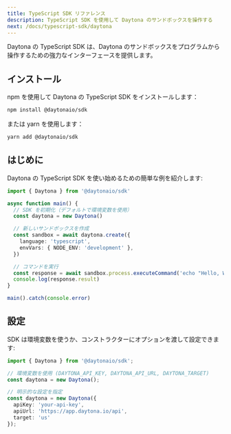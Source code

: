 ```yaml
---
title: TypeScript SDK リファレンス
description: TypeScript SDK を使用して Daytona のサンドボックスを操作する
next: /docs/typescript-sdk/daytona
---
```


Daytona の TypeScript SDK は、Daytona のサンドボックスをプログラムから操作するための強力なインターフェースを提供します。

## インストール

npm を使用して Daytona の TypeScript SDK をインストールします：

```bash
npm install @daytonaio/sdk
```

または yarn を使用します：

```bash
yarn add @daytonaio/sdk
```

## はじめに

Daytona の TypeScript SDK を使い始めるための簡単な例を紹介します:

```typescript
import { Daytona } from '@daytonaio/sdk'

async function main() {
  // SDK を初期化（デフォルトで環境変数を使用）
  const daytona = new Daytona()

  // 新しいサンドボックスを作成
  const sandbox = await daytona.create({
    language: 'typescript',
    envVars: { NODE_ENV: 'development' },
  })

  // コマンドを実行
  const response = await sandbox.process.executeCommand('echo "Hello, World!"')
  console.log(response.result)
}

main().catch(console.error)
```

## 設定

SDK は環境変数を使うか、コンストラクターにオプションを渡して設定できます:

```typescript
import { Daytona } from '@daytonaio/sdk';

// 環境変数を使用 (DAYTONA_API_KEY, DAYTONA_API_URL, DAYTONA_TARGET)
const daytona = new Daytona();

// 明示的な設定を指定
const daytona = new Daytona({
  apiKey: 'your-api-key',
  apiUrl: 'https://app.daytona.io/api',
  target: 'us'
});
```
